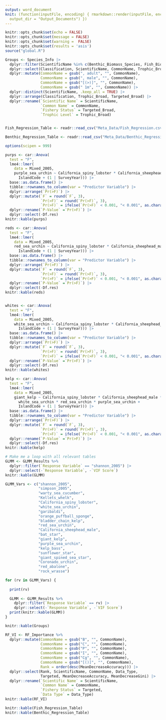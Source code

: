 ```yaml
---
output: word_document
knit: (function(inputFile, encoding) { rmarkdown::render(inputFile, encoding = encoding,
  output_dir = "Output_Documents") })
---
```


```r
knitr::opts_chunk$set(echo = FALSE)
knitr::opts_chunk$set(message = FALSE)
knitr::opts_chunk$set(warning =  FALSE)
knitr::opts_chunk$set(results = 'asis')
source("global.R")

Groups <- Species_Info |> 
  dplyr::filter(ScientificName %in% c(Benthic_Biomass_Species, Fish_Biomass_Species)) |> 
  dplyr::select(Classification, ScientificName, CommonName, Trophic_Broad, Targeted_Broad) |> 
  dplyr::mutate(CommonName = gsub(", adult", "", CommonName),
                CommonName = gsub(", male", "", CommonName),
                CommonName = gsub("[(>)]", "", CommonName),
                CommonName = gsub(" 1m", "", CommonName)) |> 
  dplyr::distinct(ScientificName, .keep_all = TRUE) |> 
  dplyr::arrange(Classification, Trophic_Broad, Targeted_Broad) |> 
  dplyr::rename(`Scientific Name` = ScientificName, 
                `Common Name` = CommonName, 
                `Fishery Status` = Targeted_Broad, 
                `Trophic Level` = Trophic_Broad)


Fish_Regression_Table <- readr::read_csv("Meta_Data/Fish_Regression.csv")

Benthic_Regression_Table <- readr::read_csv("Meta_Data/Benthic_Regression.csv")
```

```r

options(scipen = 999)

purps <- car::Anova(
  test = "F",
  lme4::lmer(
    data = Mixed_2005,
    purple_sea_urchin ~ California_spiny_lobster * California_sheephead_male * California_sheephead_female * sunflower_star * giant_spined_sea_star + 
      IslandCode + (1 | SurveyYear))) |> 
  base::as.data.frame() |> 
  tibble::rownames_to_column(var = "Predictor Variable") |> 
  dplyr::arrange(`Pr(>F)`) |> 
  dplyr::mutate(`F` = round(`F`, 3),
                `Pr(>F)` = round(`Pr(>F)`, 3),
                `Pr(>F)` = ifelse(`Pr(>F)` < 0.001, "< 0.001", as.character(`Pr(>F)`))) |> 
  dplyr::rename(`P-Value` =`Pr(>F)`) |> 
  dplyr::select(-Df.res)
knitr::kable(purps)

reds <- car::Anova(
  test = "F",
  lme4::lmer(
    data = Mixed_2005,
    red_sea_urchin ~ California_spiny_lobster * California_sheephead_male * California_sheephead_female * sunflower_star * giant_spined_sea_star + 
      IslandCode + (1 | SurveyYear))) |> 
  base::as.data.frame() |> 
  tibble::rownames_to_column(var = "Predictor Variable") |> 
  dplyr::arrange(`Pr(>F)`) |> 
  dplyr::mutate(`F` = round(`F`, 3),
                `Pr(>F)` = round(`Pr(>F)`, 3),
                `Pr(>F)` = ifelse(`Pr(>F)` < 0.001, "< 0.001", as.character(`Pr(>F)`))) |> 
  dplyr::rename(`P-Value` =`Pr(>F)`) |> 
  dplyr::select(-Df.res)
knitr::kable(reds)


whites <- car::Anova(
  test = "F",
  lme4::lmer(
    data = Mixed_2005,
    white_sea_urchin ~ California_spiny_lobster * California_sheephead_male * California_sheephead_female * sunflower_star * giant_spined_sea_star + 
      IslandCode + (1 | SurveyYear))) |> 
  base::as.data.frame() |> 
  tibble::rownames_to_column(var = "Predictor Variable") |> 
  dplyr::arrange(`Pr(>F)`) |> 
  dplyr::mutate(`F` = round(`F`, 3),
                `Pr(>F)` = round(`Pr(>F)`, 3),
                `Pr(>F)` = ifelse(`Pr(>F)` < 0.001, "< 0.001", as.character(`Pr(>F)`))) |> 
  dplyr::rename(`P-Value` =`Pr(>F)`) |> 
  dplyr::select(-Df.res)
knitr::kable(whites)

kelp <- car::Anova(
  test = "F",
  lme4::lmer(
    data = Mixed_2005,
    giant_kelp ~ California_spiny_lobster * California_sheephead_male * California_sheephead_female * sunflower_star * giant_spined_sea_star + 
      white_sea_urchin * red_sea_urchin * purple_sea_urchin +
      IslandCode + (1 | SurveyYear))) |> 
  base::as.data.frame() |> 
  tibble::rownames_to_column(var = "Predictor Variable") |> 
  dplyr::arrange(`Pr(>F)`) |> 
  dplyr::mutate(`F` = round(`F`, 3),
                `Pr(>F)` = round(`Pr(>F)`, 3),
                `Pr(>F)` = ifelse(`Pr(>F)` < 0.001, "< 0.001", as.character(`Pr(>F)`))) |> 
  dplyr::rename(`P-Value` =`Pr(>F)`) |> 
  dplyr::select(-Df.res)
knitr::kable(kelp)

```

```r
# Make me a loop with all relevant tables
GLMM <- GLMM_Results %>% 
  dplyr::filter(`Response Variable` == "shannon_2005") |> 
  dplyr::select(-`Response Variable`, -`VIF Score`)
knitr::kable(GLMM)
```

```r
GLMM_Vars <- c("shannon_2005",
               "simpson_2005",
               "warty_sea_cucumber",
               "Kellets_whelk",
               "California_spiny_lobster",
               "white_sea_urchin",
               "garibaldi",
               "orange_puffball_sponge",
               "bladder_chain_kelp",
               "red_sea_urchin",
               "California_sheephead_male",
               "bat_star",
               "giant_kelp",
               "purple_sea_urchin",
               "kelp_bass",
               "sunflower_star",
               "giant_spined_sea_star",
               "Coronado_urchin",
               "red_abalone",
               "rock_wrasse")

for (rv in GLMM_Vars) {
  
  print(rv)
  
  GLMM <- GLMM_Results %>% 
    dplyr::filter(`Response Variable` == rv) |> 
    dplyr::select(-`Response Variable`, -`VIF Score`)
  print(knitr::kable(GLMM))
}
```

```r
knitr::kable(Groups)
```

```r
RF_VI <- RF_Importance %>%  
  dplyr::mutate(CommonName = gsub("B", "", CommonName),
                CommonName = gsub("C", "", CommonName),
                CommonName = gsub("P", "", CommonName),
                CommonName = gsub("I", "", CommonName),
                CommonName = gsub("Cg", "", CommonName),
                CommonName = gsub("[()]", "", CommonName),
                Rank = order(desc(MeanDecreaseAccuracy))) |> 
  dplyr::select(Rank, ScientificName, CommonName, Data_Type, 
                Targeted, MeanDecreaseAccuracy, MeanDecreaseGini) |> 
  dplyr::rename(`Scientific Name` = ScientificName, 
                `Common Name` = CommonName, 
                `Fishery Status` = Targeted, 
                `Data Type` = Data_Type)
knitr::kable(RF_VI)
```

```r
knitr::kable(Fish_Regression_Table) 
knitr::kable(Benthic_Regression_Table) 
```





